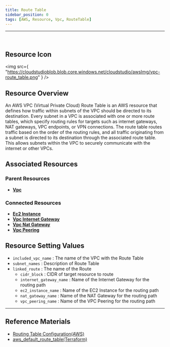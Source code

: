 ```yaml
---
title: Route Table
sidebar_position: 0
tags: [AWS, Resource, Vpc, RouteTable]
---
```


<hr />
<br />

## Resource Icon

<img
    src={
        "https://cloudstudioblob.blob.core.windows.net/cloudstudio/awsImg/vpc-route_table.png"
    }
/>

## Resource Overview

An AWS VPC (Virtual Private Cloud) Route Table is an AWS resource that defines how traffic within subnets of the VPC should be directed to its destination. 
Every subnet in a VPC is associated with one or more route tables, which specify routing rules for targets such as internet gateways, NAT gateways, VPC endpoints, or VPN connections. 
The route table routes traffic based on the order of the routing rules, and all traffic originating from a subnet is directed to its destination through the associated route table. This allows subnets within the VPC to securely communicate with the internet or other VPCs.

## Associated Resources

### Parent Resources

-   [**Vpc**](https://docs.cstudio.app/docs/resource/aws/Vpc/)

### Connected Resources

-   [**Ec2 Instance**](https://docs.cstudio.app/docs/resource/aws/Ec2/Instance)
-   [**Vpc Internet Gateway**](https://docs.cstudio.app/docs/resource/aws/Vpc/InternetGateway)
-   [**Vpc Nat Gateway**](https://docs.cstudio.app/docs/resource/aws/Vpc/NatGateway)
-   [**Vpc Peering**](https://docs.cstudio.app/docs/resource/aws/Vpc/VpcPeering)

## Resource Setting Values

-   `included_vpc_name` : The name of the VPC with the Route Table
-   `subnet_names` : Description of Route Table
-   `linked_route` : The name of the Route
    -   `cidr_block` : CIDR of target resource to route
    -   `internet_gateway_name` : Name of the Internet Gateway for the routing path
    -   `ec2_instance_name` : Name of the EC2 Instance for the routing path
    -   `nat_gateway_name` : Name of the NAT Gateway for the routing path
    -   `vpc_peering_name` : Name of the VPC Peering for the routing path

---

## Reference Materials

-   [Routing Table Configuration(AWS)](https://docs.aws.amazon.com/ko_kr/vpc/latest/userguide/VPC_Route_Tables.html)
-   [aws_default_route_table(Terraform)](https://registry.terraform.io/providers/hashicorp/aws/latest/docs/resources/default_route_table)
